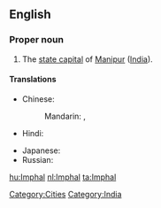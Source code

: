 ==English==
{{wikipedia}}

===Proper noun===
{{en-proper-noun}}

# The [[state capital]] of [[Manipur]] ([[India]]).

====Translations====
{{trans-top|capital of Manipur}}
* Chinese:
*: Mandarin: {{t|cmn|因帕爾|sc=Hani}},  {{t|cmn|因帕尔|tr=Yīnpà'ěr|sc=Hani}}
* Hindi: {{t|hi|इंफाल|tr=imphāl|xs=Hindi}}
{{trans-mid}}
* Japanese: {{t|ja|インパール|tr=Inpāru}}
* Russian: {{t|ru|Импхал|m|tr=Impxál}}
{{trans-bottom}}

[[Category:Cities]]
[[Category:India]]

[[hu:Imphal]]
[[nl:Imphal]]
[[ta:Imphal]]